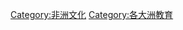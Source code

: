 {{Catnav|頁面分類|地理|大洲|非洲|非洲文化}}
{{Catnav|頁面分類|各種主題的頁面分類|依大洲來作的分類|依大洲劃分的文化|依大洲劃分的教育}}
{{Catnav|頁面分類|人类社会|生活|教育|依大洲劃分的教育}}
{{Catnav|頁面分類|人类社会|文化|教育|依大洲劃分的教育}}
{{Commonscat|Education in Africa}}

[[Category:非洲文化|Category:非洲文化]]
[[Category:各大洲教育|Category:各大洲教育]]